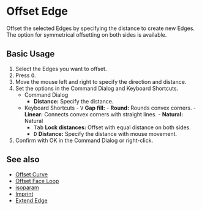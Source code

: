 
# Offset Edge

<Reference shortcut="O" command="Offset Edge" button="Right of Command Bar" />

Offset the selected Edges by specifying the distance to create new Edges. The option for symmetrical offsetting on both sides is available.

## Basic Usage

1. Select the Edges you want to offset.
2. Press <kbd>O</kbd>.
3. Move the mouse left and right to specify the direction and distance.
4. Set the options in the Command Dialog and Keyboard Shortcuts.
   - <Kst>Command Dialog</Kst>
      - **Distance:** Specify the distance.
   - <Kst>Keyboard Shortcuts</Kst>
         - <kbd>V</kbd> **Gap fill:**
            - **Round:** Rounds convex corners.
            - **Linear:** Connects convex corners with straight lines.
            - **Natural:** Natural
      - <kbd>Tab</kbd> **Lock distances:** Offset with equal distance on both sides.
      - <kbd>D</kbd> **Distance:** Specify the distance with mouse movement.
5. Confirm with OK in the Command Dialog or right-click.

<VideoPlayer fileName="offset-edge"/>

## See also
- [Offset Curve](offset-curve)
- [Offset Face Loop](offset-face-loop)
- [isoparam](isoparam)
- [Imprint](imprint)
- [Extend Edge](extend-edge)